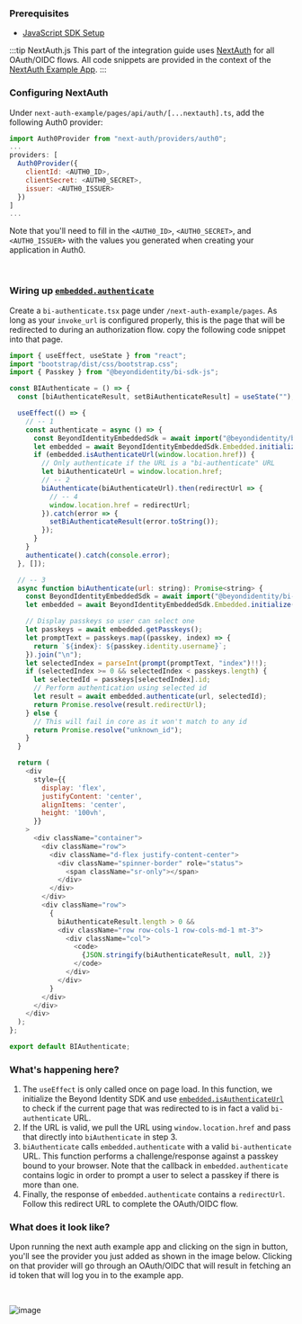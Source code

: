 ### Prerequisites

 - [JavaScript SDK Setup](/docs/sdk-setup?sdks=javascript)


:::tip NextAuth.js
This part of the integration guide uses [NextAuth](https://next-auth.js.org/) for all OAuth/OIDC flows. All code snippets are provided in the context of the [NextAuth Example App](https://github.com/nextauthjs/next-auth-example).
:::

### Configuring NextAuth

Under `next-auth-example/pages/api/auth/[...nextauth].ts`, add the following Auth0 provider:

```javascript
import Auth0Provider from "next-auth/providers/auth0";
...
providers: [
  Auth0Provider({
    clientId: <AUTH0_ID>,
    clientSecret: <AUTH0_SECRET>,
    issuer: <AUTH0_ISSUER>
  })
]
...
```

Note that you'll need to fill in the `<AUTH0_ID>`, `<AUTH0_SECRET>`, and `<AUTH0_ISSUER>` with the values you generated when creating your application in Auth0. 

<br />

### Wiring up [`embedded.authenticate`](/docs/sdk-setup#authentication)

Create a `bi-authenticate.tsx` page under `/next-auth-example/pages`. As long as your `invoke_url` is configured properly, this is the page that will be redirected to during an authorization flow. copy the following code snippet into that page.

```javascript
import { useEffect, useState } from "react";
import "bootstrap/dist/css/bootstrap.css";
import { Passkey } from "@beyondidentity/bi-sdk-js";

const BIAuthenticate = () => {
  const [biAuthenticateResult, setBiAuthenticateResult] = useState("");

  useEffect(() => {
    // -- 1
    const authenticate = async () => {
      const BeyondIdentityEmbeddedSdk = await import("@beyondidentity/bi-sdk-js");
      let embedded = await BeyondIdentityEmbeddedSdk.Embedded.initialize();
      if (embedded.isAuthenticateUrl(window.location.href)) {
        // Only authenticate if the URL is a "bi-authenticate" URL
        let biAuthenticateUrl = window.location.href;
        // -- 2
        biAuthenticate(biAuthenticateUrl).then(redirectUrl => {
          // -- 4
          window.location.href = redirectUrl;
        }).catch(error => {
          setBiAuthenticateResult(error.toString());
        });
      }
    }
    authenticate().catch(console.error);
  }, []);

  // -- 3
  async function biAuthenticate(url: string): Promise<string> {
    const BeyondIdentityEmbeddedSdk = await import("@beyondidentity/bi-sdk-js");
    let embedded = await BeyondIdentityEmbeddedSdk.Embedded.initialize();

    // Display passkeys so user can select one
    let passkeys = await embedded.getPasskeys();
    let promptText = passkeys.map((passkey, index) => {
      return `${index}: ${passkey.identity.username}`;
    }).join("\n");
    let selectedIndex = parseInt(prompt(promptText, "index")!!);
    if (selectedIndex >= 0 && selectedIndex < passkeys.length) {
      let selectedId = passkeys[selectedIndex].id;
      // Perform authentication using selected id
      let result = await embedded.authenticate(url, selectedId);
      return Promise.resolve(result.redirectUrl);
    } else {
      // This will fail in core as it won't match to any id
      return Promise.resolve("unknown_id");
    }
  }

  return (
    <div
      style={{
        display: 'flex',
        justifyContent: 'center',
        alignItems: 'center',
        height: '100vh',
      }}
    >
      <div className="container">
        <div className="row">
          <div className="d-flex justify-content-center">
            <div className="spinner-border" role="status">
              <span className="sr-only"></span>
            </div>
          </div>
        </div>
        <div className="row">
          {
            biAuthenticateResult.length > 0 &&
            <div className="row row-cols-1 row-cols-md-1 mt-3">
              <div className="col">
                <code>
                  {JSON.stringify(biAuthenticateResult, null, 2)}
                </code>
              </div>
            </div>
          }
        </div>
      </div>
    </div>
  );
};

export default BIAuthenticate;
```

### What's happening here?

1. The `useEffect` is only called once on page load. In this function, we initialize the Beyond Identity SDK and use [`embedded.isAuthenticateUrl`](/docs/sdk-setup?sdks=javascript#authenticate-url-validation) to check if the current page that was redirected to is in fact a valid `bi-authenticate` URL.
2. If the URL is valid, we pull the URL using `window.location.href` and pass that directly into `biAuthenticate` in step 3.
3. `biAuthenticate` calls `embedded.authenticate` with a valid `bi-authenticate` URL. This function performs a challenge/response against a passkey bound to your browser. Note that the callback in `embedded.authenticate` contains logic in order to prompt a user to select a passkey if there is more than one.
4. Finally, the response of `embedded.authenticate` contains a `redirectUrl`. Follow this redirect URL to complete the OAuth/OIDC flow.

### What does it look like?

Upon running the next auth example app and clicking on the sign in button, you'll see the provider you just added as shown in the image below. Clicking on that provider will go through an OAuth/OIDC that will result in fetching an id token that will log you in to the example app.

<br />

![image](https://user-images.githubusercontent.com/6578679/184046706-3f55f7f5-2484-4fe8-978d-575b66bfa86e.png)